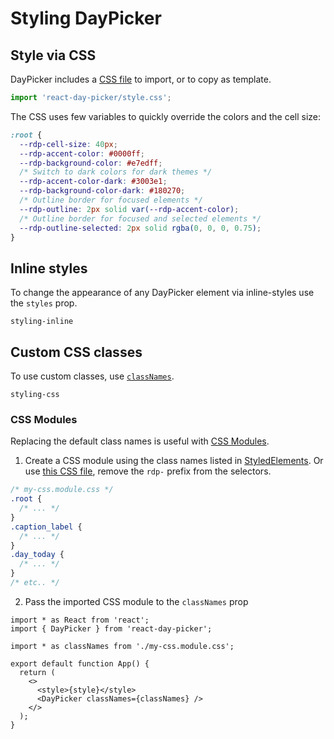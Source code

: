 # Styling DayPicker

## Style via CSS

DayPicker includes a [CSS
file](https://github.com/gpbl/react-day-picker/blob/master/packages/react-day-picker/style)
to import, or to copy as template.

```js
import 'react-day-picker/style.css';
```

The CSS uses few variables to quickly override the colors and the cell size:

```css
:root {
  --rdp-cell-size: 40px;
  --rdp-accent-color: #0000ff;
  --rdp-background-color: #e7edff;
  /* Switch to dark colors for dark themes */
  --rdp-accent-color-dark: #3003e1;
  --rdp-background-color-dark: #180270;
  /* Outline border for focused elements */
  --rdp-outline: 2px solid var(--rdp-accent-color);
  /* Outline border for focused and selected elements */
  --rdp-outline-selected: 2px solid rgba(0, 0, 0, 0.75);
}
```

## Inline styles

To change the appearance of any DayPicker element via inline-styles use the
`styles` prop.

```include
styling-inline
```

## Custom CSS classes

To use custom classes, use [`classNames`](/api/types/classnames).

```include
styling-css
```

### CSS Modules

Replacing the default class names is useful with [CSS
Modules](https://github.com/css-modules/css-modules).

1. Create a CSS module using the class names listed in [StyledElements](/api/types/styledelement). Or use [this CSS
   file](https://github.com/gpbl/react-day-picker/blob/master/packages/react-day-picker/style/index.css),
   remove the `rdp-` prefix from the selectors.

```css
/* my-css.module.css */
.root {
  /* ... */
}
.caption_label {
  /* ... */
}
.day_today {
  /* ... */
}
/* etc.. */
```

2. Pass the imported CSS module to the `classNames` prop

```tsx
import * as React from 'react';
import { DayPicker } from 'react-day-picker';

import * as classNames from './my-css.module.css';

export default function App() {
  return (
    <>
      <style>{style}</style>
      <DayPicker classNames={classNames} />
    </>
  );
}
```
